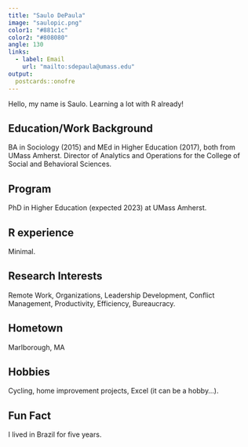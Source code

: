 ```yaml
---
title: "Saulo DePaula"
image: "saulopic.png"
color1: "#881c1c"
color2: "#808080"
angle: 130
links:
  - label: Email
    url: "mailto:sdepaula@umass.edu"
output:
  postcards::onofre
---
```

 
Hello, my name is Saulo. Learning a lot with R already!

## Education/Work Background

BA in Sociology (2015) and MEd in Higher Education (2017), both from UMass Amherst. Director of Analytics and Operations for the College of Social and Behavioral Sciences.

## Program

PhD in Higher Education (expected 2023) at UMass Amherst.

## R experience

Minimal.

## Research Interests

Remote Work, Organizations, Leadership Development, Conflict Management, Productivity, Efficiency, Bureaucracy.

## Hometown

Marlborough, MA

## Hobbies

Cycling, home improvement projects, Excel (it can be a hobby…).

## Fun Fact

I lived in Brazil for five years.